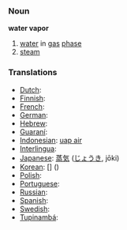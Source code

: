 === Noun ===
'''water vapor'''

# [[water]] in [[gas]] [[phase]]
# [[steam]]

=== Translations ===
*[[Dutch]]: [[]] '' ''
*[[Finnish]]: [[]]
*[[French]]: [[]] '' ''
*[[German]]: [[]] '' ''
*[[Hebrew]]: [[]] '' ''
*[[Guaraní]]: [[]]
*[[Indonesian]]: [[uap air]]
*[[Interlingua]]: [[]]
*[[Japanese]]: [[蒸気]] ([[じょうき]], jōki)
*[[Korean]]: [[]] [] ()
*[[Polish]]: [[]]
*[[Portuguese]]: [[]] '' ''
*[[Russian]]: [[]]
*[[Spanish]]: [[]] '' ''
*[[Swedish]]: [[]] '' ''
*[[Tupinambá]]: [[]]